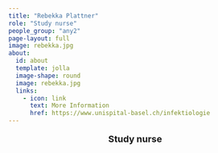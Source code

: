 ```yaml
---
title: "Rebekka Plattner"
role: "Study nurse"
people_group: "any2"
page-layout: full
image: rebekka.jpg
about: 
  id: about
  template: jolla
  image-shape: round
  image: rebekka.jpg
  links:
    - icon: link
      text: More Information
      href: https://www.unispital-basel.ch/infektiologie
---
```


<div style="text-align: center;">
  <p style="font-size: 18px; font-weight: bold;">Study nurse</p>
</div>
